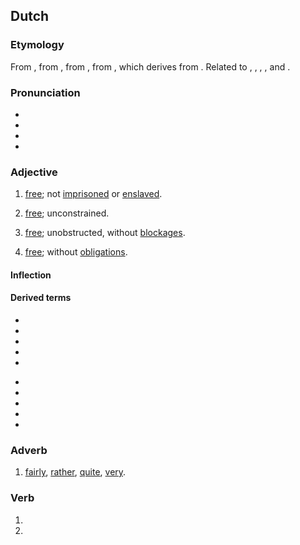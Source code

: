 {{also|-vrij}}
==Dutch==

===Etymology===
From {{inh|nl|dum|vri}}, from {{inh|nl|odt|frī}}, from {{inh|nl|gmw-pro|*frī}}, from {{inh|nl|gem-pro|*frijaz}}, which derives from {{der|nl|ine-pro|*preyH-||to be fond of}}. Related to {{m|nl|vrijen||to love}}, {{m|nl|vrijdag||friday}}, {{m|nl|vriend||friend}}, {{m|nl|vrouw||woman}}, and {{m|nl|vrede||peace}}.

===Pronunciation===
* {{IPA|nl|/vrɛi/}}
* {{audio|nl|Nl-vrij.ogg|Audio}}
* {{hyphenation|nl|vrij}}
* {{rhymes|nl|ɛi̯}}

===Adjective===
{{nl-adj}}

# [[free]]; not [[imprisoned]] or [[enslaved]].
#: {{ux|nl|een vrij [[man]]|a free man|inline=1}}
# [[free]]; unconstrained.
#: {{ux|nl|hij had de vrije [[hand]] over het [[land]]|he had a free hand over the land|inline=1}}
# [[free]]; unobstructed, without [[blockage|blockages]].
#: {{ux|nl|de [[afvoer]] was vrij|the drain was clear|inline=1}}
# [[free]]; without [[obligation]]s.
#: {{ux|nl|[[vrije tijd]]|free time|inline=1}}

====Inflection====
{{nl-decl-adj}}

====Derived terms====
{{der-top}}
* {{l|nl|vrijgesteld}}
* {{l|nl|vrijhandel}}
* {{l|nl|vrijhaven}}
* {{l|nl|vrijheid}}
* {{l|nl|vrijmaken}}
{{der-mid}}
* {{l|nl|vrijmarkt}}
* {{l|nl|vrijmetselaar}}
* {{l|nl|vrijspreken}}
* {{l|nl|vrijstaat}}
* {{l|nl|vrijzinnig}}
{{der-bottom}}

===Adverb===
{{nl-adv}}

# [[fairly]], [[rather]], [[quite]], [[very]].
#: {{ux|nl|Hij is vrij betrouwbaar|He is fairly trustworthy|inline=1}}
#: {{ux|nl|De computer waarmee ik werk is vrij oud.|The computer with which I work is quite old.|inline=1}}

===Verb===
{{head|nl|verb form}}

# {{nl-verb form of|p=1|n=sg|t=pres|m=ind|vrijen}}
# {{nl-verb form of|m=imp|vrijen}}